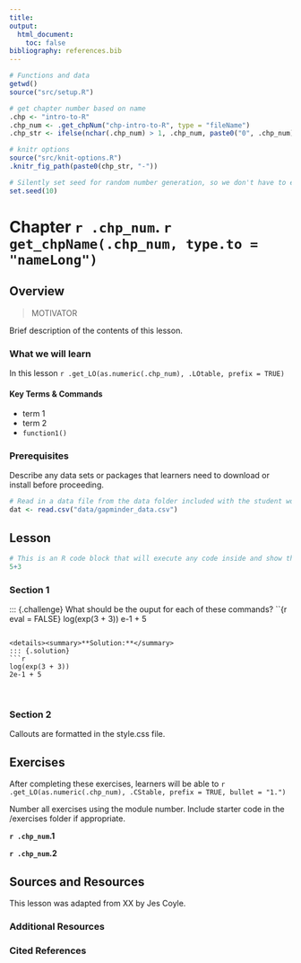 ```yaml
---
title:  
output:
  html_document:
    toc: false
bibliography: references.bib
---
```



```r
# Functions and data
getwd()
source("src/setup.R")

# get chapter number based on name
.chp <- "intro-to-R"
.chp_num <- .get_chpNum("chp-intro-to-R", type = "fileName")
.chp_str <- ifelse(nchar(.chp_num) > 1, .chp_num, paste0("0", .chp_num))

# knitr options
source("src/knit-options.R")
.knitr_fig_path(paste0(chp_str, "-"))

# Silently set seed for random number generation, so we don't have to explain it
set.seed(10)
```

# Chapter `r .chp_num`. `r get_chpName(.chp_num, type.to = "nameLong")` {.tabset}

## Overview 

> MOTIVATOR

Brief description of the contents of this lesson. 

### What we will learn



In this lesson 
`r .get_LO(as.numeric(.chp_num), .LOtable, prefix = TRUE)`

#### Key Terms & Commands

* term 1
* term 2
* `function1()`


### Prerequisites

Describe any data sets or packages that learners need to download or install before proceeding.

```r
# Read in a data file from the data folder included with the student workbook
dat <- read.csv("data/gapminder_data.csv")
```


## Lesson


```r
# This is an R code block that will execute any code inside and show the results.
5+3

```


### Section 1


::: {.challenge}
What should be the ouput for each of these commands?
``{r eval = FALSE}
log(exp(3 + 3)) 
e-1 + 5
```

<details><summary>**Solution:**</summary>
::: {.solution}
```r
log(exp(3 + 3)) 
2e-1 + 5
```
:::```
</details>
:::

<br>

### Section 2

Callouts are formatted in the style.css file.

:::{.callout-trick}

:::


:::{.callout-tip}

:::

:::{.callout-important}

:::

## Exercises

After completing these exercises, learners will be able to 
`r .get_LO(as.numeric(.chp_num), .CStable, prefix = TRUE, bullet = "1.")`


Number all exercises using the module number. Include starter code in the /exercises folder if appropriate.

**`r .chp_num`.1** 

**`r .chp_num`.2** 



## Sources and Resources

This lesson was adapted from XX by Jes Coyle.

### Additional Resources

### Cited References

::: {#refs}
:::

